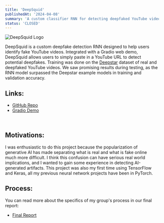 ```yaml
---
title: 'DeepSquid'
publishedAt: '2024-04-08'
summary: 'A custom classifier RNN for detecting deepfaked YouTube videos.'
status: 'CLOSED'
---
```

<div className="flex justify-center space-x-4 my-8">
    <img alt="DeepSquid Logo" src="/images/deepsquid.png" style={{height: "20%", maxWidth: "250px"}}/>
</div>

DeepSquid is a custom deepfake detection RNN designed to help users identify fake YouTube videos. Integrated with a Gradio web demo, DeepSquid allows users to simply paste in a YouTube URL to detect potential deepfakes. Training was done on the <a href="https://www.zerofox.com/deepstar-open-source-toolkit/" className="dark:hover:text-neutral-400">Deepstar</a> dataset of real and deepfaked YouTube videos. We saw promising results during testing, as the RNN model surpassed the Deepstar example models in training and validation accuracy.

<div>
    <h2 className="mb-4 font-semibold tracking-tighter">Links:</h2>
    <ul id={"list"}>
        <li>
            <a href={"https://github.com/MaxHuber888/DeepSquid"} className="dark:hover:text-neutral-400">GitHub
                Repo</a>
        </li>
        <li>
            <a href={"https://huggingface.co/spaces/maxhuber/deepsquid"} className="dark:hover:text-neutral-400">Gradio
                Demo</a>
        </li>
    </ul>
    <br/>
</div>

## Motivations:

I was enthusiastic to do this project because the popularization of generative AI has made separating what is real and what is fake online much more difficult. I think this confusion can have serious real world implications, and I wanted to gain some experience in detecting AI-generated artifacts. This project was also my first time using TensorFlow and Keras, all my previous neural network projects have been in PyTorch.

## Process:

You can read more about the specifics of my group's process in our final report:

<div>
    <ul id={"list"}>
        <li>
            <a href={"/files/deepsquid.pdf"} className="dark:hover:text-neutral-400">Final Report</a>
        </li>
    </ul>
    <br/>
</div>
